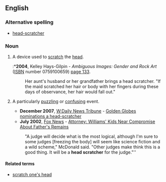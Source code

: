==English==

===Alternative spelling===
*[[head-scratcher]]
===Noun===
{{en-noun|sg=[[head]] [[scratcher]]}}

# A device used to [[scratch]] the [[head]].
#:*'''2004''', Kelley Hays-Gilpin - ''Ambiguous Images: Gender and Rock Art'' ([[ISBN]] number 0759100659) [http://books.google.co.uk/books?id=hGEjhKcA1FcC&pg=PA133&dq=%22head+scratcher%22&sig=VqdVGYpxh2oZV0PDlQbeHOFkX5k#PPA132,M1 page 133].
#:Her aunt's husband or her grandfather brings a head scratcher. "If the maid scratched her hair or body with her fingers during these days of observance, her hair would fall out."
# {{idiom}} A particularly [[puzzling]] or [[confusing]] event.
#*'''December 2007''', [[W:Daily News Tribune]] - [http://www.dailynewstribune.com/movies/x540396584 Golden Globes nominations a head-scratcher]
#*'''July 2002''', [[w:Fox News Channel|Fox News]] - [http://www.foxnews.com/story/0,2933,57755,00.html Attorney: Williams' Kids Near Compromise About Father's Remains]
#:"A judge will decide what is the most logical, although I'm sure to some judges [freezing the body] will seem like science fiction and a wild scheme," McDonald said. "Other judges make think this is a good thing. It will be a '''head scratcher''' for the judge."''

====Related terms====
*[[scratch one's head]]